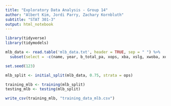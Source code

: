 ```yaml
---
title: "Exploratory Data Analysis - Group 14"
author: "Albert Kim, Jordi Parry, Zachary Kornbluth"
subtitle: "STAT 301-3"
output: html_notebook
---
```


```r
library(tidyverse)
library(tidymodels)

mlb_data <- read.table('mlb_data.txt', header = TRUE, sep = " ") %>%
  subset(select = -c(name, year, b_total_pa, xops, xba, xslg, xwoba, xobp, xiso))

set.seed(123)

mlb_split <- initial_split(mlb_data, 0.75, strata = ops)

training_mlb <- training(mlb_split)
testing_mlb <- testing(mlb_split)

write_csv(training_mlb, "training_data_mlb.csv")
```

